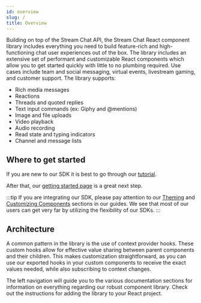 ```yaml
---
id: overview
slug: /
title: Overview
---
```


Building on top of the Stream Chat API, the Stream Chat React component library includes everything you need to build feature-rich and high-functioning chat user experiences out of the box.
The library includes an extensive set of performant and customizable React components which allow you to get started quickly with little to no plumbing required.
Use cases include team and social messaging, virtual events, livestream gaming, and customer support. The library supports:

- Rich media messages
- Reactions
- Threads and quoted replies
- Text input commands (ex: Giphy and @mentions)
- Image and file uploads
- Video playback
- Audio recording
- Read state and typing indicators
- Channel and message lists

## Where to get started

If you are new to our SDK it is best to go through our [tutorial](https://getstream.io/chat/react-chat/tutorial/).

After that, our [getting started page](./getting-started.mdx) is a great next step.

:::tip
If you are integrating our SDK, please pay attention to our [Theming](../theming/introduction.mdx) and [Customizing Components](../guides/customization/overview.mdx) sections in our guides. We see that most of our users can get very far by utilizing the flexibility of our SDKs.
:::

## Architecture

A common pattern in the library is the use of context provider hooks. These custom hooks allow for effective value sharing between parent components and their children.
This makes customization straightforward, as you can use our exported hooks in your custom components to receive the exact values needed, while also subscribing to context changes.

The left navigation will guide you to the various documentation sections for information on everything regarding our robust component library. Check out the instructions for adding the library to your React project.
